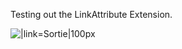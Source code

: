 Testing out the LinkAttribute Extension.

<a></a>
[[File:Logo.png|<img src=http://en.kancollewiki.net/images/mainpage/Sortie.png></img>|link=Sortie|100px]]

<span></span>
